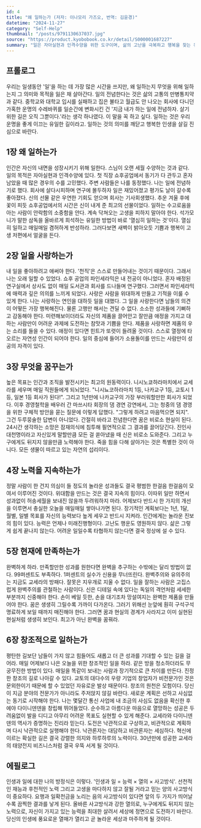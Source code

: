 ```yaml
---
id: 4
title: "왜 일하는가 (저자: 이나모리 가즈오, 번역: 김윤경)"
datetime: "2024-11-27"
category: "Self-Help"
thumbnail: "/posts/9791130637037.jpg"
source: "https://product.kyobobook.co.kr/detail/S000001687227"
summary: "일은 자아실현과 인격수양을 위한 도구이며, 삶의 고난을 극복하고 행복을 찾는 유일한 길이다. 사랑과 열정을 가지고 일에 전념하고 창조적이고 완벽을 추구하는 태도는 행복과 성공으로 이어진다. 올바른 사고방식과 지속적인 노력은 당신의 인생과 일을 풍요롭고 놀랍게 만든다."
---
```


## 프롤로그
우리는 일생동안 '일'을 하는 데 가장 많은 시간을 쓰지만, 왜 일하는지 무엇을 위해 일하는지 그 의미와 목적을 잃은 채 살아간다. 일의 전념한다는 것은 삶의 고통의 만병통치약과 같다. 중학교와 대학교 입시를 실패하고 집은 불타고 월급도 안 나오는 회사에 다니던 가혹한 운명의 수레바퀴를 일순간에 변화시킨 건 '지금 내가 하는 일에 전념하자. 살기 위한 길은 오직 그뿐이다.'라는 생각 하나였다. 이 말을 꼭 하고 싶다. 일하는 것은 우리 운명을 좋게 이끄는 유일한 길이라고. 일하는 것의 의미를 깨닫고 행복한 인생을 살길 진심으로 바란다.

## 1장 왜 일하는가
인간은 자신의 내면을 성장시키기 위해 일한다. 스님이 오랜 세월 수양하는 것과 같다. 일의 목적은 자아실현과 인격수양에 있다. 첫 직장 쇼후공업에서 동기가 다 관두고 혼자 남았을 때 많은 경우의 수를 고민했다. 주변 사람들은 나를 동정했다. 나는 일에 전념하기로 했다. 회사에 살다시피하며 연구에 몰두하자 일은 재밌어졌고 평가도 날이 갈수록 좋아졌다. 신의 선물 같은 우연한 기회도 얻으며 회사는 기사회생했다. 추운 겨울 후에 꽃이 피듯 쇼후공업에서의 시간은 신이 내게 준 최고의 선물이었다. 일하는 수고로움을 아는 사람이 안락함의 소중함을 안다. 계속 닥쳐오는 고생을 피하지 말아야 한다. 석가모니가 말한 삼독을 올바르게 희석하는 유일한 방법이 바로 '열심히 일하는 것'이다. 열심히 일하고 매일매일 겸허하게 반성하라. 그러다보면 새벽이 밝아오듯 기쁨과 행복이 고생 저편에서 얼굴을 든다.

## 2장 일을 사랑하는가
내 일을 좋아하려고 애써야 한다. '천직'은 스스로 만들어내는 것이기 때문이다. 그래서 나는 오래 일할 수 있었다. 쇼후 공업의 파인세라믹은 내 전공이 아니었다. 혼자 배정된 연구실에서 상사도 없이 매일 도서관과 회사를 드나들며 연구했다. 그러면서 파인세라믹에 매력과 깊은 의의를 느끼게 되었다. 사랑은 사람을 위대하게 만들고 기적을 이룰 수 있게 한다. 나는 사랑하는 연인을 대하듯 일을 대했다. 그 일을 사랑한다면 남들의 의견이 어떻든 가장 행복해진다. 물론 고행만 해서는 견딜 수 없다. 소소한 성과들에 기뻐하고 감동해야 한다. 미련해보이더라도 자신의 제품을 끌어안고 잘만큼 애정을 가지고 대하는 사람만이 어려운 과제에 도전하는 참맛과 기쁨을 안다. 제품을 사랑하면 제품의 우는 소리를 들을 수 있다. 애정이 있다면 힌트가 또렷이 들려올 것이다. 스스로 열정에 타오르는 자연성 인간이 되어야 한다. 일의 중심에 들어가 소용돌이를 만드는 사람만이 성공의 자격이 있다.

## 3장 무엇을 꿈꾸는가
높은 목표는 인간과 조직을 발전시키는 최고의 원동력이다. 니시노쿄하라마치에서 교세라를 세우며 매일 직원들에게 되뇌었다. "니시뇨코하라마치 1등, 나카교구 1등, 교토시 1등, 일본 1등 회사가 된다!". 그리고 1년만에 나카교구의 가장 부러워할만한 회사가 되었다. 이후 경영철학을 배우러 간 마쓰시타 회장의 댐 경연 강연에서, 그는 청중의 댐 경영을 위한 구체적 방안을 묻는 질문에 이렇게 답했다. "그렇게 하려고 마음먹으면 되지". 그건 두루뭉술한 답변이 아니었다. 간절히 바라고 전념한다면 꿈은 비로소 현실이 된다. 24시간 생각하는 소망은 잠재의식에 침투해 필연적으로 그 결과를 끌어당긴다. 진인사대천명이라고 자신있게 말할만큼 모든 걸 쏟아냈을 때 신은 비로소 도와준다. 그리고 누구에게도 뒤지지 않을만큼 노력해야 한다. 죽을 힘을 다해 살아가는 것은 특별한 것이 아니다. 모든 생물이 따르고 있는 자연의 섭리이다.

## 4장 노력을 지속하는가
정말 사람이 한 건지 의심이 들 정도의 놀라운 성과들도 결국 평범한 한걸음 한걸음이 모여서 이루어진 것이다. 위대함을 만드는 것은 결국 지속의 힘이다. 이따위 일만 하면서 성과없이 허송세월을 보내진 않을까 두려워하지 마라. 어제보다 반드시 한 가지의 개선을 이루면서 충실한 오늘을 매일매일 쌓아나가면 된다. 장기적인 계획보다는 1년, 1달, 월별, 일별 목표를 자신의 능력보다 높게 세우고 반드시 지켜라. 인간에게는 놀라운 진보의 힘이 있다. 능력은 언제나 미래진행형이다. 고난도 행운도 영원하지 않다. 삶은 그렇게 쉽게 끝나지 않는다. 어려운 일일수록 타협하지 않는다면 결국 정상에 설 수 있다.

## 5장 현재에 만족하는가
완벽하게 하라. 만족할만한 성과를 원한다면 완벽을 추구하는 수밖에는 달리 방법이 없다. 99퍼센트도 부족하다. 1퍼센트의 실수가 신용을 무너뜨린다. 완벽주의와 유의주의는 지금도 교세라의 방패다. 잘못은 지우개로 지울 수 없다. 일을 잘하는 사람은 고집스럽게 완벽주의를 관철하는 사람이다. 신은 디테일 속에 있다는 독일의 격언처럼 세세한 부분까지 신중해야 한다. 손이 베일 듯한, 손을 대기조차 망설여지는 완벽한 제품을 만들어야 한다. 꿈은 생생히 그릴수록 가까이 다가온다. 그러기 위해선 눈앞에 훤히 구석구석 명료하게 보일 때까지 매진해야 한다. 그러면 꿈과 현실의 경계가 사라지고 이미 실현된 현실처럼 생생히 보인다. 최고가 아닌 완벽을 꿈꿔라.

## 6장 창조적으로 일하는가
평탄한 길보단 남들이 가지 않고 힘들어도 새롭고 더 큰 성과를 기대할 수 있는 길을 걸어라. 매일 어제보다 나은 오늘을 위한 창조적인 일을 하라. 같은 방을 청소하더라도 무궁무진한 방법이 있다. 매일을 똑같이 보내는 사람과 장기적으로 큰 차이를 만든다. 진정한 창조의 길로 나아갈 수 있다. 교토의 대다수의 우량 기업의 창업자가 비전문가인 것은 문외한이기 때문에 할 수 있었던 자유로운 발상 때문이다. 창조의 원천은 모험이다. 당신이 지금 분야의 전문가가 아니라도 주저앉지 않길 바란다. 새로운 계획은 선하고 사심없는 동기로 시작해야 한다. 나는 몇달간 통신 사업에 내 조금의 사심도 없음을 확신한 후에야 다이니덴덴을 창립해 뛰어들었다. 순수하고 아름다운 마음으로 열망하는 성공은 두려움없이 발을 디디고 아무리 어려운 목표도 실현할 수 있게 해준다. 교세라와 다이니덴덴의 역사가 증명하는 진리라 믿는다. 도전은 낙관적으로 구상하고, 비관적으로 계획하며 다시 낙관적으로 실행해야 한다. 낙관론자는 대담하고 비관론자는 세심하다. 혁신에 이르는 확실한 길은 결국 강렬한 의지와 하루하루의 노력이다. 30년만에 성공한 교세라의 태양전지 비즈니스처럼 결국 우뚝 서게 될 것이다.

## 에필로그
인생과 일에 대한 나의 방정식은 이렇다. '인생과 일 = 능력 × 열의 × 사고방식'. 선천적인 재능과 후천적인 노력 그리고 고생을 마다하지 않고 잘될 거라고 믿는 양의 사고방식이 중요하다. 요행과 일확천금을 노리는 음의 사고방식이 있다면 앞의 두 가지가 띄어날수록 끔찍한 결과를 낳게 된다. 올바른 사고방식과 강한 열의로, 누구에게도 뒤지지 않는 노력으로, 자신이 가지고 있는 능력을 최대한 살려서 세상에 정면으로 도전하기 바란다. 당신의 인생에 풍요로운 열매가 열리고 곧 놀라운 세상과 마주하게 될 것이다.